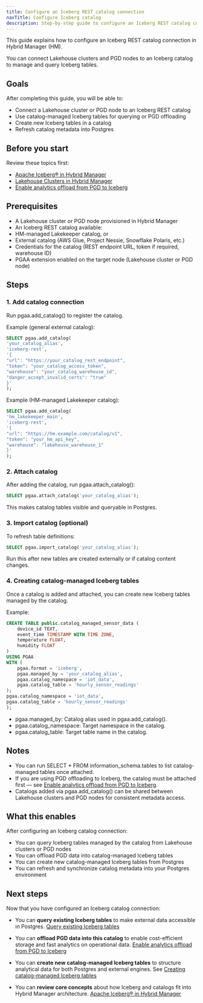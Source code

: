 ```yaml
---
title: Configure an Iceberg REST catalog connection
navTitle: Configure Iceberg catalog
description: Step-by-step guide to configure an Iceberg REST catalog connection in Hybrid Manager for querying Iceberg tables from Lakehouse clusters or PGD nodes.
---
```


This guide explains how to configure an Iceberg REST catalog connection in Hybrid Manager (HM).

You can connect Lakehouse clusters and PGD nodes to an Iceberg catalog to manage and query Iceberg tables.

## Goals

After completing this guide, you will be able to:

- Connect a Lakehouse cluster or PGD node to an Iceberg REST catalog
- Use catalog-managed Iceberg tables for querying or PGD offloading
- Create new Iceberg tables in a catalog
- Refresh catalog metadata into Postgres

## Before you start

Review these topics first:

- [Apache Iceberg® in Hybrid Manager](../../iceberg)
- [Lakehouse Clusters in Hybrid Manager](../../lakehouse)
- [Enable analytics offload from PGD to Iceberg](./offload-pgd-to-iceberg)

## Prerequisites

- A Lakehouse cluster or PGD node provisioned in Hybrid Manager
- An Iceberg REST catalog available:
- HM-managed Lakekeeper catalog, or
- External catalog (AWS Glue, Project Nessie, Snowflake Polaris, etc.)
- Credentials for the catalog (REST endpoint URL, token if required, warehouse ID)
- PGAA extension enabled on the target node (Lakehouse cluster or PGD node)

## Steps

### 1. Add catalog connection

Run pgaa.add_catalog() to register the catalog.

Example (general external catalog):

```sql
SELECT pgaa.add_catalog(
'your_catalog_alias',
'iceberg-rest',
'{
"url": "https://your_catalog_rest_endpoint",
"token": "your_catalog_access_token",
"warehouse": "your_catalog_warehouse_id",
"danger_accept_invalid_certs": "true"
}'
);
```

Example (HM-managed Lakekeeper catalog):

```sql
SELECT pgaa.add_catalog(
'hm_lakekeeper_main',
'iceberg-rest',
'{
"url": "https://hm.example.com/catalog/v1",
"token": "your_hm_api_key",
"warehouse": "lakehouse_warehouse_1"
}'
);
```

### 2. Attach catalog

After adding the catalog, run pgaa.attach_catalog():

```sql
SELECT pgaa.attach_catalog('your_catalog_alias');
```
This makes catalog tables visible and queryable in Postgres.

### 3. Import catalog (optional)

To refresh table definitions:

```sql
SELECT pgaa.import_catalog('your_catalog_alias');
```
Run this after new tables are created externally or if catalog content changes.

### 4. Creating catalog-managed Iceberg tables

Once a catalog is added and attached, you can create new Iceberg tables managed by the catalog.

Example:

```sql
CREATE TABLE public.catalog_managed_sensor_data (
    device_id TEXT,
    event_time TIMESTAMP WITH TIME ZONE,
    temperature FLOAT,
    humidity FLOAT
)
USING PGAA
WITH (
    pgaa.format = 'iceberg',
    pgaa.managed_by = 'your_catalog_alias',
    pgaa.catalog_namespace = 'iot_data',
    pgaa.catalog_table = 'hourly_sensor_readings'
);
pgaa.catalog_namespace = 'iot_data',
pgaa.catalog_table = 'hourly_sensor_readings'
);
```

- pgaa.managed_by: Catalog alias used in pgaa.add_catalog().
- pgaa.catalog_namespace: Target namespace in the catalog.
- pgaa.catalog_table: Target table name in the catalog.

## Notes

- You can run SELECT * FROM information_schema.tables to list catalog-managed tables once attached.
- If you are using PGD offloading to Iceberg, the catalog must be attached first — see [Enable analytics offload from PGD to Iceberg](./offload-pgd-to-iceberg).
- Catalogs added via pgaa.add_catalog() can be shared between Lakehouse clusters and PGD nodes for consistent metadata access.

## What this enables

After configuring an Iceberg catalog connection:

- You can query Iceberg tables managed by the catalog from Lakehouse clusters or PGD nodes
- You can offload PGD data into catalog-managed Iceberg tables
- You can create new catalog-managed Iceberg tables from Postgres
- You can refresh and synchronize catalog metadata into your Postgres environment

## Next steps
Now that you have configured an Iceberg catalog connection:

- You can **query existing Iceberg tables** to make external data accessible in Postgres.
[Query existing Iceberg tables](./query-iceberg-existing-tables)

- You can **offload PGD data into this catalog** to enable cost-efficient storage and fast analytics on operational data.
[Enable analytics offload from PGD to Iceberg](./offload-pgd-to-iceberg)

- You can **create new catalog-managed Iceberg tables** to structure analytical data for both Postgres and external engines.
See [Creating catalog-managed Iceberg tables](#4-creating-catalog-managed-iceberg-tables)

- You can **review core concepts** about how Iceberg and catalogs fit into Hybrid Manager architecture.
[Apache Iceberg® in Hybrid Manager](../../iceberg.mdx)
